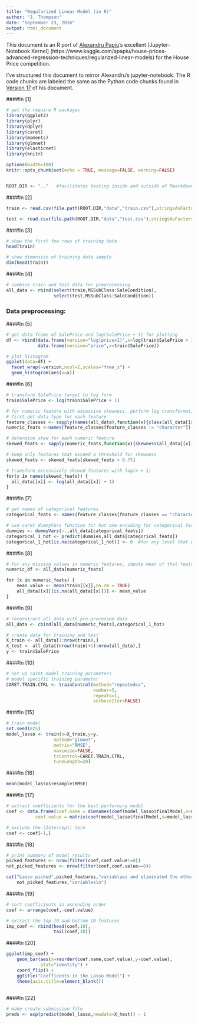 ```yaml
---
title: "Regularized Linear Model (in R)"
author: "J. Thompson"
date: "September 23, 2016"
output: html_document
---
```


This document is an R port of [Alexandru Papiu](https://www.kaggle.com/apapiu)'s 
excellent [Jupyter-Notebook Kernel]
(https://www.kaggle.com/apapiu/house-prices-advanced-regression-techniques/regularized-linear-models) for the 
House Price competition.

I've structured this document to mirror Alexandru's jupyter-notebook.  The R code chunks 
are labeled the same as the Python code chunks found in [Version 17](https://www.kaggle.com/apapiu/house-prices-advanced-regression-techniques/regularized-linear-models/run/373120) of his
document.

####In [1]
```r
# get the require R packages
library(ggplot2)
library(plyr)
library(dplyr)
library(caret)
library(moments)
library(glmnet)
library(elasticnet)
library(knitr)

options(width=100)
knitr::opts_chunk$set(echo = TRUE, message=FALSE, warning=FALSE)


ROOT.DIR <- ".."   #facilitates testing inside and outside of Rmarkdown notebook
```


####In [2]
```r
train <- read.csv(file.path(ROOT.DIR,"data","train.csv"),stringsAsFactors = FALSE)

test <- read.csv(file.path(ROOT.DIR,"data","test.csv"),stringsAsFactors = FALSE)
```

####In [3]
```r
# show the first few rows of training data
head(train)

# show dimension of training data sample
dim(head(train))
```

####In [4]
```r
# combine train and test data for preprocessing
all_data <- rbind(select(train,MSSubClass:SaleCondition),
                  select(test,MSSubClass:SaleCondition))
```



### Data preprocessing:
####In [5]
```r
# get data frame of SalePrice and log(SalePrice + 1) for plotting
df <- rbind(data.frame(version="log(price+1)",x=log(train$SalePrice + 1)),
            data.frame(version="price",x=train$SalePrice))

# plot histogram
ggplot(data=df) +
  facet_wrap(~version,ncol=2,scales="free_x") +
  geom_histogram(aes(x=x))
```


####In [6]
```r

# transform SalePrice target to log form
train$SalePrice <- log(train$SalePrice + 1)

# for numeric feature with excessive skewness, perform log transformation
# first get data type for each feature
feature_classes <- sapply(names(all_data),function(x){class(all_data[[x]])})
numeric_feats <-names(feature_classes[feature_classes != "character"])

# determine skew for each numeric feature
skewed_feats <- sapply(numeric_feats,function(x){skewness(all_data[[x]],na.rm=TRUE)})

# keep only features that exceed a threshold for skewness
skewed_feats <- skewed_feats[skewed_feats > 0.75]

# transform excessively skewed features with log(x + 1)
for(x in names(skewed_feats)) {
  all_data[[x]] <- log(all_data[[x]] + 1)
}

```


####In [7]
```r

# get names of categorical features
categorical_feats <- names(feature_classes[feature_classes == "character"])

# use caret dummyVars function for hot one encoding for categorical features
dummies <- dummyVars(~.,all_data[categorical_feats])
categorical_1_hot <- predict(dummies,all_data[categorical_feats])
categorical_1_hot[is.na(categorical_1_hot)] <- 0  #for any level that was NA, set to zero

```


####In [8]
```r

# for any missing values in numeric features, impute mean of that feature
numeric_df <- all_data[numeric_feats]

for (x in numeric_feats) {
    mean_value <- mean(train[[x]],na.rm = TRUE)
    all_data[[x]][is.na(all_data[[x]])] <- mean_value
}

```

####In [9]
```r
# reconstruct all_data with pre-processed data
all_data <- cbind(all_data[numeric_feats],categorical_1_hot)

# create data for training and test
X_train <- all_data[1:nrow(train),]
X_test <- all_data[(nrow(train)+1):nrow(all_data),]
y <- train$SalePrice
```

####In [10]
```r

# set up caret model training parameters
# model specific training parameter
CARET.TRAIN.CTRL <- trainControl(method="repeatedcv",
                                 number=5,
                                 repeats=1,
                                 verboseIter=FALSE)
```


####In [15]
```r

# train model
set.seed(825)
model_lasso <- train(x=X_train,y=y,
                  method="glmnet",
                  metric="RMSE",
                  maximize=FALSE,
                  trControl=CARET.TRAIN.CTRL,
                  tuneLength=20)
```


####In [16]
```r
mean(model_lasso$resample$RMSE)
```

####In [17]
```r
# extract coefficients for the best performing model
coef <- data.frame(coef.name = dimnames(coef(model_lasso$finalModel,s=model_lasso$bestTune$lambda))[[1]], 
           coef.value = matrix(coef(model_lasso$finalModel,s=model_lasso$bestTune$lambda)))

# exclude the (Intercept) term
coef <- coef[-1,]
```

####In [18]
```r
# print summary of model results
picked_features <- nrow(filter(coef,coef.value!=0))
not_picked_features <- nrow(filter(coef,coef.value==0))

cat("Lasso picked",picked_features,"variablaes and eliminated the other",
    not_picked_features,"variables\n")
```


####In [19]
```r
# sort coefficients in ascending order
coef <- arrange(coef,-coef.value)

# extract the top 10 and bottom 10 features
imp_coef <- rbind(head(coef,10),
                  tail(coef,10))
```


####In [20]
```r
ggplot(imp_coef) +
    geom_bar(aes(x=reorder(coef.name,coef.value),y=coef.value),
             stat="identity") +
    coord_flip() +
    ggtitle("Coefficents in the Lasso Model") +
    theme(axis.title=element_blank())
    
```

####In [22]
```r
# make create submission file
preds <- exp(predict(model_lasso,newdata=X_test)) - 1
```

